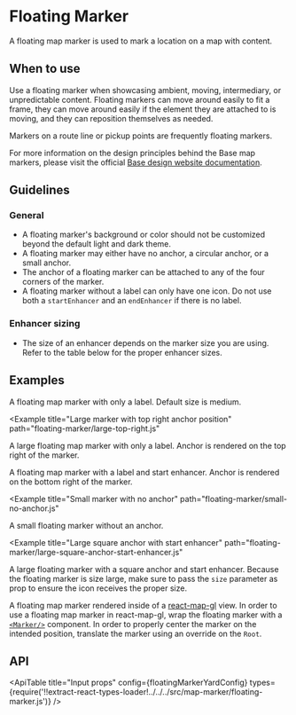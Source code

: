<!--
Copyright (c) Uber Technologies, Inc.

This source code is licensed under the MIT license found in the
LICENSE file in the root directory of this source tree.
-->






# Floating Marker

<!-- TODO: Add Yard back in when it supports different prop names <> enum names -->

A floating map marker is used to mark a location on a map with content.

## When to use

Use a floating marker when showcasing ambient, moving, intermediary, or unpredictable content. Floating markers can move around easily to fit a frame, they can move around easily if the element they are attached to is moving, and they can reposition themselves as needed.

Markers on a route line or pickup points are frequently floating markers.

For more information on the design principles behind the Base map markers, please visit the official [Base design website documentation](https://base.uber.com/map-usage-markers).

## Guidelines

### General

- A floating marker's background or color should not be customized beyond the default light and dark theme.
- A floating marker may either have no anchor, a circular anchor, or a small anchor.
- The anchor of a floating marker can be attached to any of the four corners of the marker.
- A floating marker without a label can only have one icon. Do not use both a `startEnhancer` and an `endEnhancer` if there is no label.

### Enhancer sizing

- The size of an enhancer depends on the marker size you are using. Refer to the table below for the proper enhancer sizes.

<FloatingMarkerSizingTable />

## Examples

<Example title="Basic usage with label" path="floating-marker/basic.js">
  <FloatingMarkerContainer>
    <Basic />
  </FloatingMarkerContainer>
</Example>

A floating map marker with only a label. Default size is medium.

<Example
  title="Large marker with top right anchor position"
  path="floating-marker/large-top-right.js"
>
  <FloatingMarkerContainer>
    <LargeTopRight />
  </FloatingMarkerContainer>
</Example>

A large floating map marker with only a label. Anchor is rendered on the top right of the marker.

<Example title="Start enhancer" path="floating-marker/start-enhancer.js">
  <FloatingMarkerContainer>
    <StartEnhancer />
  </FloatingMarkerContainer>
</Example>

A floating map marker with a label and start enhancer. Anchor is rendered on the bottom right of the marker.

<Example
  title="Small marker with no anchor"
  path="floating-marker/small-no-anchor.js"
>
  <FloatingMarkerContainer>
    <SmallNoAnchor />
  </FloatingMarkerContainer>
</Example>

A small floating marker without an anchor.

<Example
  title="Large square anchor with start enhancer"
  path="floating-marker/large-square-anchor-start-enhancer.js"
>
  <FloatingMarkerContainer>
    <LargeSquareAnchorStartEnhancer />
  </FloatingMarkerContainer>
</Example>

A large floating marker with a square anchor and start enhancer. Because the floating marker is size large, make sure to pass the `size` parameter as prop to ensure the icon receives the proper size.

<Example title="Usage with react-map-gl" path="floating-marker/react-map-gl.js">
  <ReactMapGL />
</Example>

A floating map marker rendered inside of a [react-map-gl](https://visgl.github.io/react-map-gl/) view. In order to use a floating map marker in react-map-gl, wrap the floating marker with a [`<Marker/>`](https://visgl.github.io/react-map-gl/docs/api-reference/marker) component. In order to properly center the marker on the intended position, translate the marker using an override on the `Root`.

## API

<ApiTable
  title="Input props"
  config={floatingMarkerYardConfig}
  types={require('!!extract-react-types-loader!../../../src/map-marker/floating-marker.js')}
/>

<Exports
  component={FloatingMarkerExports}
  title="Floating Marker exports"
  path="baseui/map-marker"
/>

